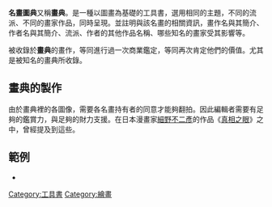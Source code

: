 {{Expert|time=2015-12-14T03:34:44+00:00}}
{{POV |time=2010-03-27T03:39:25+00:00 }}
'''名畫圖典'''又稱'''畫典'''。是一種以圖畫為基礎的工具書，選用相同的主題，不同的流派、不同的畫家作品，同時呈現。並註明與該名畫的相關資訊，畫作名與其簡介、作者名與其簡介、流派、作者的其他作品名稱、哪些知名的畫家受其影響等。

被收錄於'''畫典'''的畫作，等同進行過一次商業鑑定，等同再次肯定他們的價值。尤其是被知名的畫典所收錄。

==畫典的製作==
由於畫典裡的各圖像，需要各名畫持有者的同意才能夠翻拍。因此編輯者需要有足夠的鑑賞力，與足夠的財力支援。在日本漫畫家[[細野不二彥|細野不二彥]]的作品《[[真相之眼|真相之眼]]》之中，曾經提及到這些。

==範例==
*{{cite book | language = en | author = Robert J. Belton | coauthors =  | title = 《The World's Greatest Art》 | url =https://archive.org/details/worldsgreatestar0000unse| date = 2004-07-29 | location =  | publisher = Flame Tree Publishing | id =  | isbn = 978-1844511419 | pages =  }}

<!-- 這本不確定是否為畫典，先隱藏
*{{cite book | language = en | author = Hector Feliciano | coauthors =  | title = The Lost Museum: ''The Nazi Conspiracy to Steal the World's Greatest Art'' | url =  | date = 1997-10-30 | location =  | publisher = HarperCollins | id =  | isbn =  | pages =  }}
-->

{{Paint-stub}}

[[Category:工具書|Category:工具書]]
[[Category:繪畫|Category:繪畫]]